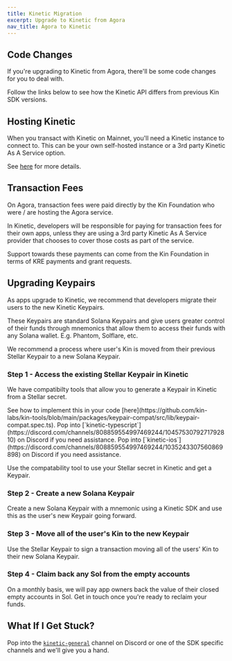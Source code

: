 ```yaml
---
title: Kinetic Migration
excerpt: Upgrade to Kinetic from Agora
nav_title: Agora to Kinetic
---
```


## Code Changes

If you're upgrading to Kinetic from Agora, there'll be some code changes for you to deal with.

Follow the links below to see how the Kinetic API differs from previous Kin SDK versions.

<div className="mt-8 grid gap-6 md:grid-cols-2">
  <NavCard
    title="TypeScript"
    subtitle="See the TypeScript API changes"
    svgFile="typescript"
    link={{ url: '/docs/developers/typescript#upgrading-to-kinetic-from-agora', label: 'See more' }}
  />
  <NavCard
    title="Python"
    subtitle="See the Python API changes"
    pngFile="python"
    link={{ url: '/docs/developers/python#upgrading-to-kinetic-from-agora', label: 'See more' }}
  />
  <NavCard
    title="iOS"
    subtitle="See the iOS API changes"
    pngFile="swift"
    link={{ url: '/docs/developers/ios-swift#upgrading-to-kinetic-from-agora', label: 'See more' }}
  />
  <NavCard
    title="Android"
    subtitle="See the Android API changes"
    pngFile="kotlin"
    link={{ url: '/docs/developers/android-kotlin#upgrading-to-kinetic-from-agora', label: 'See more' }}
  />
</div>

## Hosting Kinetic

When you transact with Kinetic on Mainnet, you'll need a Kinetic instance to connect to. This can be your own self-hosted instance or a 3rd party Kinetic As A Service option.

See [here](/docs/kinetic/kinetic-in-production) for more details.

## Transaction Fees

On Agora, transaction fees were paid directly by the Kin Foundation who were / are hosting the Agora service.

In Kinetic, developers will be responsible for paying for transaction fees for their own apps, unless they are using a 3rd party Kinetic As A Service provider that chooses to cover those costs as part of the service.

Support towards these payments can come from the Kin Foundation in terms of KRE payments and grant requests.

<KRE catalyst />

## Upgrading Keypairs

As apps upgrade to Kinetic, we recommend that developers migrate their users to the new Kinetic Keypairs.

These Keypairs are standard Solana Keypairs and give users greater control of their funds through mnemonics that allow them to access their funds with any Solana wallet. E.g. Phantom, Solflare, etc.

We recommend a process where user's Kin is moved from their previous Stellar Keypair to a new Solana Keypair.

### Step 1 - Access the existing Stellar Keypair in Kinetic

We have compatibilty tools that allow you to generate a Keypair in Kinetic from a Stellar secret.

<div className="mt-8 grid gap-6 md:grid-cols-2">
  <NavCard
    title="TypeScript"
    subtitle="Use Stellar Keypairs in Kinetic with Node / Typescript"
    svgFile="typescript"
    link={{ url: 'https://npm.im/@kin-tools/keypair-compat', label: 'See more' }}
  >
    See how to implement this in your code
    [here](https://github.com/kin-labs/kin-tools/blob/main/packages/keypair-compat/src/lib/keypair-compat.spec.ts). Pop
    into [`kinetic-typescript`](https://discord.com/channels/808859554997469244/1045753079271792810) on Discord if you
    need assistance.
  </NavCard>
  <NavCard
    title="iOS"
    subtitle="Convert Stellar Keypairs to Solan Keypairs in iOS"
    pngFile="swift"
    link={{ url: 'https://gist.github.com/samdowd/0671e3e50075325df31a8c155252adc9', label: 'See more' }}
  >
    Pop into [`kinetic-ios`](https://discord.com/channels/808859554997469244/1035243307560869898) on Discord if you need
    assistance.
  </NavCard>
</div>

Use the compatability tool to use your Stellar secret in Kinetic and get a Keypair.

### Step 2 - Create a new Solana Keypair

Create a new Solana Keypair with a mnemonic using a Kinetic SDK and use this as the user's new Keypair going forward.

### Step 3 - Move all of the user's Kin to the new Keypair

Use the Stellar Keypair to sign a transaction moving all of the users' Kin to their new Solana Keypair.

### Step 4 - Claim back any Sol from the empty accounts

On a monthly basis, we will pay app owners back the value of their closed empty accounts in Sol. Get in touch once you're ready to reclaim your funds.

## What If I Get Stuck?

Pop into the [`kinetic-general`](https://discord.com/channels/808859554997469244/973322547854733362) channel on Discord or one of the SDK specific channels and we'll give you a hand.

<Help />
